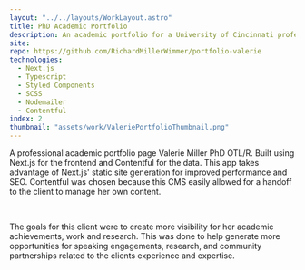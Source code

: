 ```yaml
---
layout: "../../layouts/WorkLayout.astro"
title: PhD Academic Portfolio
description: An academic portfolio for a University of Cincinnati professor and researcher. This app is built using Nextjs and Contentful along with other technologies.
site:
repo: https://github.com/RichardMillerWimmer/portfolio-valerie
technologies:
  - Next.js
  - Typescript
  - Styled Components
  - SCSS
  - Nodemailer
  - Contentful
index: 2
thumbnail: "assets/work/ValeriePortfolioThumbnail.png"
---
```


A professional academic portfolio page Valerie Miller PhD OTL/R. Built using Next.js for the frontend and Contentful for the data. This app takes advantage of Next.js' static site generation for improved performance and SEO. Contentful was chosen because this CMS easily allowed for a handoff to the client to manage her own content.

<br />

The goals for this client were to create more visibility for her academic achievements, work and research. This was done to help generate more opportunities for speaking engagements, research, and community partnerships related to the clients experience and expertise.
